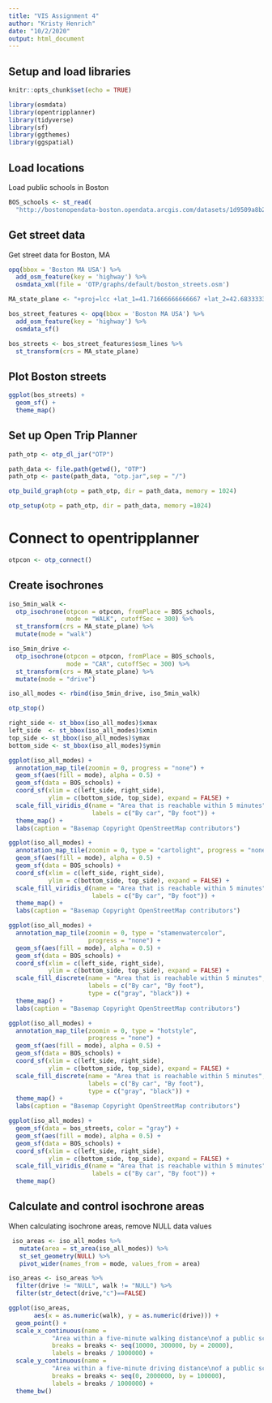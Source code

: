 ```yaml
---
title: "VIS Assignment 4"
author: "Kristy Henrich"
date: "10/2/2020"
output: html_document
---
```

## Setup and load libraries
```r
knitr::opts_chunk$set(echo = TRUE)
```

```r
library(osmdata)
library(opentripplanner)
library(tidyverse)
library(sf)
library(ggthemes)
library(ggspatial)
```

## Load locations
Load public schools in Boston

```r
BOS_schools <- st_read(
  "http://bostonopendata-boston.opendata.arcgis.com/datasets/1d9509a8b2fd485d9ad471ba2fdb1f90_0.kml?outSR=%7B%22latestWkid%22%3A2249%2C%22wkid%22%3A102686%7D") 
```

## Get street data
Get street data for Boston, MA
```r
opq(bbox = 'Boston MA USA') %>%
  add_osm_feature(key = 'highway') %>%
  osmdata_xml(file = 'OTP/graphs/default/boston_streets.osm')
```

```r
MA_state_plane <- "+proj=lcc +lat_1=41.71666666666667 +lat_2=42.68333333333333 +lat_0=41 +lon_0=-71.5 +x_0=200000 +y_0=750000 +ellps=GRS80 +units=m +no_defs"

bos_street_features <- opq(bbox = 'Boston MA USA') %>%
  add_osm_feature(key = 'highway') %>%
  osmdata_sf()

bos_streets <- bos_street_features$osm_lines %>%
  st_transform(crs = MA_state_plane)
```

## Plot Boston streets

```r
ggplot(bos_streets) +
  geom_sf() +
  theme_map()
```
## Set up Open Trip Planner

```r
path_otp <- otp_dl_jar("OTP")
```

```r
path_data <- file.path(getwd(), "OTP")
path_otp <- paste(path_data, "otp.jar",sep = "/")

otp_build_graph(otp = path_otp, dir = path_data, memory = 1024) 
```

```r
otp_setup(otp = path_otp, dir = path_data, memory =1024)
```

# Connect to opentripplanner

```r
otpcon <- otp_connect()
```

## Create isochrones

```r
iso_5min_walk <- 
  otp_isochrone(otpcon = otpcon, fromPlace = BOS_schools, 
                mode = "WALK", cutoffSec = 300) %>%
  st_transform(crs = MA_state_plane) %>%
  mutate(mode = "walk")

iso_5min_drive <- 
  otp_isochrone(otpcon = otpcon, fromPlace = BOS_schools, 
                mode = "CAR", cutoffSec = 300) %>%
  st_transform(crs = MA_state_plane) %>%
  mutate(mode = "drive")

iso_all_modes <- rbind(iso_5min_drive, iso_5min_walk)

otp_stop()
```

```r
right_side <- st_bbox(iso_all_modes)$xmax
left_side  <- st_bbox(iso_all_modes)$xmin
top_side <- st_bbox(iso_all_modes)$ymax
bottom_side <- st_bbox(iso_all_modes)$ymin

ggplot(iso_all_modes) +
  annotation_map_tile(zoomin = 0, progress = "none") +
  geom_sf(aes(fill = mode), alpha = 0.5) +
  geom_sf(data = BOS_schools) +
  coord_sf(xlim = c(left_side, right_side), 
           ylim = c(bottom_side, top_side), expand = FALSE) +
  scale_fill_viridis_d(name = "Area that is reachable within 5 minutes",
                       labels = c("By car", "By foot")) +
  theme_map() +
  labs(caption = "Basemap Copyright OpenStreetMap contributors")
```

```r
ggplot(iso_all_modes) +
  annotation_map_tile(zoomin = 0, type = "cartolight", progress = "none") +
  geom_sf(aes(fill = mode), alpha = 0.5) +
  geom_sf(data = BOS_schools) +
  coord_sf(xlim = c(left_side, right_side), 
           ylim = c(bottom_side, top_side), expand = FALSE) +
  scale_fill_viridis_d(name = "Area that is reachable within 5 minutes",
                       labels = c("By car", "By foot")) +
  theme_map() +
  labs(caption = "Basemap Copyright OpenStreetMap contributors")
```

```r
ggplot(iso_all_modes) +
  annotation_map_tile(zoomin = 0, type = "stamenwatercolor", 
                      progress = "none") +
  geom_sf(aes(fill = mode), alpha = 0.5) +
  geom_sf(data = BOS_schools) +
  coord_sf(xlim = c(left_side, right_side), 
           ylim = c(bottom_side, top_side), expand = FALSE) +
  scale_fill_discrete(name = "Area that is reachable within 5 minutes",
                      labels = c("By car", "By foot"),
                      type = c("gray", "black")) +
  theme_map() +
  labs(caption = "Basemap Copyright OpenStreetMap contributors")
```

```r
ggplot(iso_all_modes) +
  annotation_map_tile(zoomin = 0, type = "hotstyle", 
                      progress = "none") +
  geom_sf(aes(fill = mode), alpha = 0.5) +
  geom_sf(data = BOS_schools) +
  coord_sf(xlim = c(left_side, right_side), 
           ylim = c(bottom_side, top_side), expand = FALSE) +
  scale_fill_discrete(name = "Area that is reachable within 5 minutes",
                      labels = c("By car", "By foot"),
                      type = c("gray", "black")) +
  theme_map() +
  labs(caption = "Basemap Copyright OpenStreetMap contributors")
```

```r
ggplot(iso_all_modes) +
  geom_sf(data = bos_streets, color = "gray") +
  geom_sf(aes(fill = mode), alpha = 0.5) +
  geom_sf(data = BOS_schools) +
  coord_sf(xlim = c(left_side, right_side), 
           ylim = c(bottom_side, top_side), expand = FALSE) +
  scale_fill_viridis_d(name = "Area that is reachable within 5 minutes",
                       labels = c("By car", "By foot")) +
  theme_map() 
```
## Calculate and control isochrone areas

When calculating isochrone areas, remove NULL data values 

```r
 iso_areas <- iso_all_modes %>%
   mutate(area = st_area(iso_all_modes)) %>%
   st_set_geometry(NULL) %>%
   pivot_wider(names_from = mode, values_from = area) 

iso_areas <- iso_areas %>% 
  filter(drive != "NULL", walk != "NULL") %>%
  filter(str_detect(drive,"c")==FALSE)

ggplot(iso_areas,
       aes(x = as.numeric(walk), y = as.numeric(drive))) +
  geom_point() +
  scale_x_continuous(name =
            "Area within a five-minute walking distance\nof a public school\n(square km)",
            breaks = breaks <- seq(10000, 300000, by = 20000),
            labels = breaks / 1000000) +
  scale_y_continuous(name =
            "Area within a five-minute driving distance\nof a public school\n(square km)",
            breaks = breaks <- seq(0, 2000000, by = 100000),
            labels = breaks / 1000000) +
  theme_bw()
```





